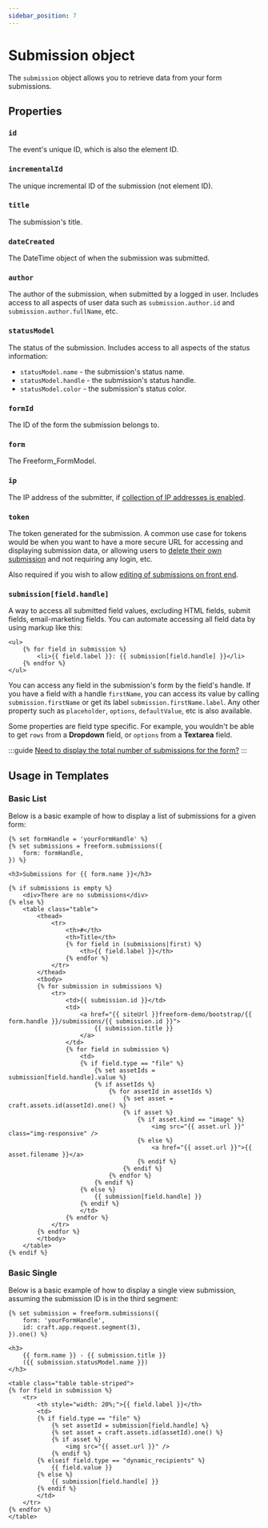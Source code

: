 ```yaml
---
sidebar_position: 7
---
```


# Submission object

The `submission` object allows you to retrieve data from your form submissions.

## Properties

### `id`

The event's unique ID, which is also the element ID.

### `incrementalId`

The unique incremental ID of the submission (not element ID).

### `title`

The submission's title.

### `dateCreated`

The DateTime object of when the submission was submitted.

### `author`

The author of the submission, when submitted by a logged in user. Includes access to all aspects of user data such as `submission.author.id` and `submission.author.fullName`, etc.

### `statusModel`

The status of the submission. Includes access to all aspects of the status information:

- `statusModel.name` - the submission's status name.
- `statusModel.handle` - the submission's status handle.
- `statusModel.color` - the submission's status color.

### `formId`

The ID of the form the submission belongs to.

### `form`

The Freeform_FormModel.

### `ip`

The IP address of the submitter, if [collection of IP addresses is enabled](../../forms/builder/#form-settings).

### `token`

The token generated for the submission. A common use case for tokens would be when you want to have a more secure URL for accessing and displaying submission data, or allowing users to [delete their own submission](../queries/deleting-submissions-by-token.md) and not requiring any login, etc.

Also required if you wish to allow [editing of submissions on front end](../../submissions/overview/#editing-submissions/).

### `submission[field.handle]`

A way to access all submitted field values, excluding HTML fields, submit fields, email-marketing fields. You can automate accessing all field data by using markup like this:

```twig
<ul>
	{% for field in submission %}
		<li>{{ field.label }}: {{ submission[field.handle] }}</li>
	{% endfor %}
</ul>
```

You can access any field in the submission's form by the field's handle. If you have a field with a handle `firstName`, you can access its value by calling `submission.firstName` or get its label `submission.firstName.label`. Any other property such as `placeholder`, `options`, `defaultValue`, etc is also available.

Some properties are field type specific. For example, you wouldn't be able to get `rows` from a **Dropdown** field, or `options` from a **Textarea** field.

:::guide
[Need to display the total number of submissions for the form?](guides/total-number-of-submissions-for-form/)
:::

## Usage in Templates

### Basic List

Below is a basic example of how to display a list of submissions for a given form:

```twig
{% set formHandle = 'yourFormHandle' %}
{% set submissions = freeform.submissions({
	form: formHandle,
}) %}

<h3>Submissions for {{ form.name }}</h3>

{% if submissions is empty %}
	<div>There are no submissions</div>
{% else %}
	<table class="table">
		<thead>
			<tr>
				<th>#</th>
				<th>Title</th>
				{% for field in (submissions|first) %}
					<th>{{ field.label }}</th>
				{% endfor %}
			</tr>
		</thead>
		<tbody>
		{% for submission in submissions %}
			<tr>
				<td>{{ submission.id }}</td>
				<td>
					<a href="{{ siteUrl }}freeform-demo/bootstrap/{{ form.handle }}/submissions/{{ submission.id }}">
						{{ submission.title }}
					</a>
				</td>
				{% for field in submission %}
					<td>
					{% if field.type == "file" %}
						{% set assetIds = submission[field.handle].value %}
						{% if assetIds %}
							{% for assetId in assetIds %}
								{% set asset = craft.assets.id(assetId).one() %}
								{% if asset %}
									{% if asset.kind == "image" %}
										<img src="{{ asset.url }}" class="img-responsive" />
									{% else %}
										<a href="{{ asset.url }}">{{ asset.filename }}</a>
									{% endif %}
								{% endif %}
							{% endfor %}
						{% endif %}
					{% else %}
						{{ submission[field.handle] }}
					{% endif %}
					</td>
				{% endfor %}
			</tr>
		{% endfor %}
		</tbody>
	</table>
{% endif %}
```

### Basic Single

Below is a basic example of how to display a single view submission, assuming the submission ID is in the third segment:

```twig
{% set submission = freeform.submissions({
	form: 'yourFormHandle',
	id: craft.app.request.segment(3),
}).one() %}

<h3>
	{{ form.name }} - {{ submission.title }}
	({{ submission.statusModel.name }})
</h3>

<table class="table table-striped">
{% for field in submission %}
	<tr>
		<th style="width: 20%;">{{ field.label }}</th>
		<td>
		{% if field.type == "file" %}
			{% set assetId = submission[field.handle] %}
			{% set asset = craft.assets.id(assetId).one() %}
			{% if asset %}
				<img src="{{ asset.url }}" />
			{% endif %}
		{% elseif field.type == "dynamic_recipients" %}
			{{ field.value }}
		{% else %}
			{{ submission[field.handle] }}
		{% endif %}
		</td>
	</tr>
{% endfor %}
</table>
```
